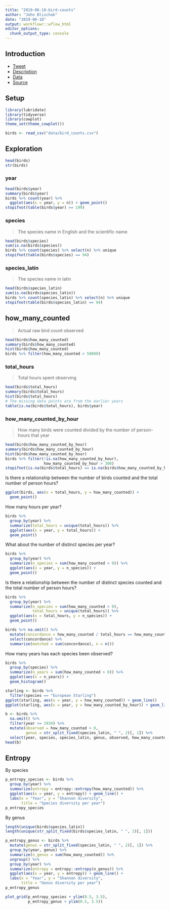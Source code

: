 ```yaml
---
title: "2019-06-18-bird-counts"
author: "John Blischak"
date: "2019-06-18"
output: workflowr::wflow_html
editor_options:
  chunk_output_type: console
---
```


## Introduction

* [Tweet](https://twitter.com/thomas_mock/status/1140652207156736000)
* [Description](https://github.com/rfordatascience/tidytuesday/tree/master/data/2019/2019-06-18)
* [Data](https://raw.githubusercontent.com/rfordatascience/tidytuesday/master/data/2019/2019-06-18/bird_counts.csv)
* [Source](https://sharleenw.rbind.io/post/hamilton_cbc_part_1/hamilton-christmas-bird-count-part-1/)

## Setup

```r
library(lubridate)
library(tidyverse)
library(cowplot)
theme_set(theme_cowplot())
```

```r
birds <- read_csv("data/bird_counts.csv")
```

## Exploration

```r
head(birds)
str(birds)
```

### year

```r
head(birds$year)
summary(birds$year)
birds %>% count(year) %>%
  ggplot(aes(x = year, y = n)) + geom_point()
stopifnot(table(birds$year) == 199)
```

### species

> The species name in English and the scientific name

```r
head(birds$species)
sum(is.na(birds$species))
birds %>% count(species) %>% select(n) %>% unique
stopifnot(table(birds$species) == 94)
```

### species_latin

>  	The species name in latin

```r
head(birds$species_latin)
sum(is.na(birds$species_latin))
birds %>% count(species_latin) %>% select(n) %>% unique
stopifnot(table(birds$species_latin) == 94)
```

## how_many_counted

> Actual raw bird count observed

```r
head(birds$how_many_counted)
summary(birds$how_many_counted)
hist(birds$how_many_counted)
birds %>% filter(how_many_counted > 50000)
```

### total_hours

> Total hours spent observing

```r
head(birds$total_hours)
summary(birds$total_hours)
hist(birds$total_hours)
# The missing data points are from the earlier years
table(is.na(birds$total_hours), birds$year)
```

### how_many_counted_by_hour

> How many birds were counted divided by the number of person-hours that year

```r
head(birds$how_many_counted_by_hour)
summary(birds$how_many_counted_by_hour)
hist(birds$how_many_counted_by_hour)
birds %>% filter(!is.na(how_many_counted_by_hour),
                 how_many_counted_by_hour > 300)
stopifnot(is.na(birds$total_hours) == is.na(birds$how_many_counted_by_hour))
```

Is there a relationship between the number of birds counted and the total number
of person hours?

```r
ggplot(birds, aes(x = total_hours, y = how_many_counted)) +
  geom_point()
```

How many hours per year?

```r
birds %>%
  group_by(year) %>%
  summarize(total_hours = unique(total_hours)) %>%
  ggplot(aes(x = year, y = total_hours)) +
  geom_point()
```

What about the number of distinct species per year?

```r
birds %>%
  group_by(year) %>%
  summarize(n_species = sum(how_many_counted > 0)) %>%
  ggplot(aes(x = year, y = n_species)) +
  geom_point()
```

Is there a relationship between the number of distinct species counted and the
total number of person hours?

```r
birds %>%
  group_by(year) %>%
  summarize(n_species = sum(how_many_counted > 0),
            total_hours = unique(total_hours)) %>%
  ggplot(aes(x = total_hours, y = n_species)) +
  geom_point()
```

```r
birds %>% na.omit() %>%
  mutate(concordance = how_many_counted / total_hours == how_many_counted_by_hour) %>%
  select(concordance) %>%
  summarize(matched = sum(concordance), n = n())
```

How many years has each species been observed?

```r
birds %>%
  group_by(species) %>%
  summarize(n_years = sum(how_many_counted > 0)) %>%
  ggplot(aes(x = n_years)) +
  geom_histogram()
```

```r
starling <- birds %>%
  filter(species == "European Starling")
ggplot(starling, aes(x = year, y = how_many_counted)) + geom_line()
ggplot(starling, aes(x = year, y = how_many_counted_by_hour)) + geom_line()
```



```r
b <- birds %>%
  na.omit() %>%
  filter(year >= 1939) %>%
  mutate(observed = how_many_counted > 0,
         genus = str_split_fixed(species_latin, " ", 2)[, 1]) %>%
  select(year, species, species_latin, genus, observed, how_many_counted_by_hour)
head(b)
```

## Entropy

By species

```r
p_entropy_species <- birds %>%
  group_by(year) %>%
  summarize(entropy = entropy::entropy(how_many_counted)) %>%
  ggplot(aes(x = year, y = entropy)) + geom_line() +
  labs(x = "Year", y = "Shannon diversity",
       title = "Species diversity per year")
p_entropy_species
```

By genus

```r
length(unique(birds$species_latin))
length(unique(str_split_fixed(birds$species_latin, " ", 2)[, 1]))
```

```r
p_entropy_genus <- birds %>%
  mutate(genus = str_split_fixed(species_latin, " ", 2)[, 1]) %>%
  group_by(year, genus) %>%
  summarize(n_genus = sum(how_many_counted)) %>%
  ungroup() %>%
  group_by(year) %>%
  summarize(entropy = entropy::entropy(n_genus)) %>%
  ggplot(aes(x = year, y = entropy)) + geom_line() +
  labs(x = "Year", y = "Shannon diversity",
       title = "Genus diversity per year")
p_entropy_genus
```

```r
plot_grid(p_entropy_species + ylim(0.5, 3.5),
          p_entropy_genus + ylim(0.5, 3.5))
```
